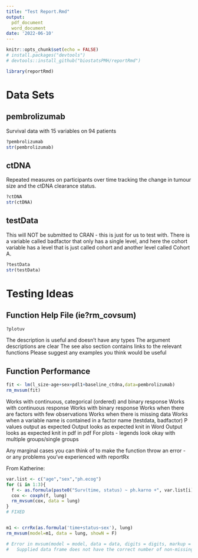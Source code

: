 ```yaml
---
title: "Test Report.Rmd"
output: 
  pdf_document
  word_document
date: '2022-06-10'
---
```


```r
knitr::opts_chunk$set(echo = FALSE)
# install.packages("devtools")
# devtools::install_github("biostatsPMH/reportRmd")

library(reportRmd)
```

# Data Sets

## pembrolizumab

Survival data with 15 variables on 94 patients
```r
?pembrolizumab
str(pembrolizumab)
```


## ctDNA
Repeated measures on participants over time tracking the change in tumour size and the ctDNA clearance status.
```r
?ctDNA
str(ctDNA)
```

## testData

This will NOT be submitted to CRAN - this is just for us to test with. There is a variable called badfactor that only has a single level, and here the cohort variable has a level that is just called cohort and another level called Cohort A. 

```r
?testData
str(testData)
```

# Testing Ideas

## Function Help File (ie?rm_covsum)

```r
?plotuv
```

The description is useful and doesn't have any types
The argument descriptions are clear
The see also section contains links to the relevant functions
Please suggest any examples you think would be useful

## Function Performance

```r
fit <- lm(l_size~age+sex+pdl1+baseline_ctdna,data=pembrolizumab)
rm_mvsum(fit)
```

Works with continuous, categorical (ordered) and binary response
Works with continuous response
Works with binary response
Works when there are factors with few observations
Works when there is missing data
Works when a variable name is contained in a factor name (testdata, badfactor)
P values output as expected
Output looks as expected knit in Word
Output looks as expected knit in pdf in pdf
For plots - legends look okay with multiple groups/single groups

Any marginal cases you can think of to make the function throw an error - or any problems you've experienced with reportRx

From Katherine:
```r
var.list <- c("age","sex","ph.ecog")
for (i in 1:3){
  f <- as.formula(paste0("Surv(time, status) ~ ph.karno +", var.list[i]))
  cox <- coxph(f, lung)
  rm_mvsum(cox, data = lung)
}
# FIXED


m1 <- crrRx(as.formula('time+status~sex'), lung)
rm_mvsum(model=m1, data = lung, showN = F)

# Error in mvsum(model = model, data = data, digits = digits, markup = FALSE,  : 
#   Supplied data frame does not have the correct number of non-missing rows.



```

